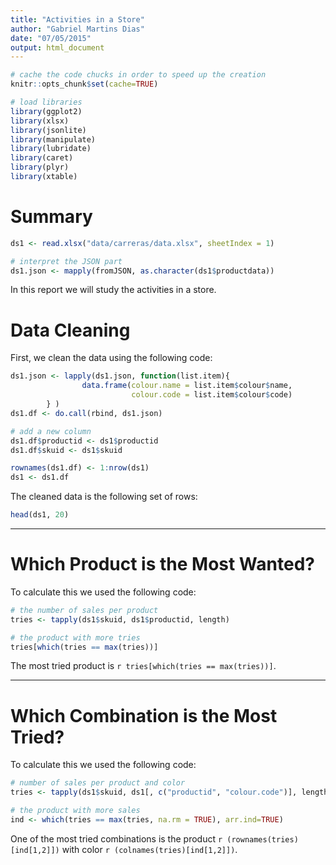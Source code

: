 ```yaml
---
title: "Activities in a Store"
author: "Gabriel Martins Dias"
date: "07/05/2015"
output: html_document
---
```


```r
# cache the code chucks in order to speed up the creation
knitr::opts_chunk$set(cache=TRUE)

# load libraries
library(ggplot2)
library(xlsx)
library(jsonlite)
library(manipulate)
library(lubridate)
library(caret)
library(plyr)
library(xtable)
```

# Summary

```r
ds1 <- read.xlsx("data/carreras/data.xlsx", sheetIndex = 1)

# interpret the JSON part
ds1.json <- mapply(fromJSON, as.character(ds1$productdata))
```

In this report we will study the activities in a store.

# Data Cleaning

First, we clean the data using the following code:
```r
ds1.json <- lapply(ds1.json, function(list.item){ 
                data.frame(colour.name = list.item$colour$name, 
                           colour.code = list.item$colour$code)
        } )
ds1.df <- do.call(rbind, ds1.json)

# add a new column
ds1.df$productid <- ds1$productid
ds1.df$skuid <- ds1$skuid

rownames(ds1.df) <- 1:nrow(ds1)
ds1 <- ds1.df
```

The cleaned data is the following set of rows:
```r
head(ds1, 20)
```

---

# Which Product is the Most Wanted?

To calculate this we used the following code:

```r
# the number of sales per product
tries <- tapply(ds1$skuid, ds1$productid, length)

# the product with more tries
tries[which(tries == max(tries))]
```

The most tried product is `r tries[which(tries == max(tries))]`.

---

# Which Combination is the Most Tried?

To calculate this we used the following code:

```r
# number of sales per product and color
tries <- tapply(ds1$skuid, ds1[, c("productid", "colour.code")], length)

# the product with more sales
ind <- which(tries == max(tries, na.rm = TRUE), arr.ind=TRUE)
```

One of the most tried combinations is the product `r (rownames(tries)[ind[1,2]])` with color
<span style="color:`r (colnames(tries)[ind[1,2]])`;">`r (colnames(tries)[ind[1,2]])`</span>.
